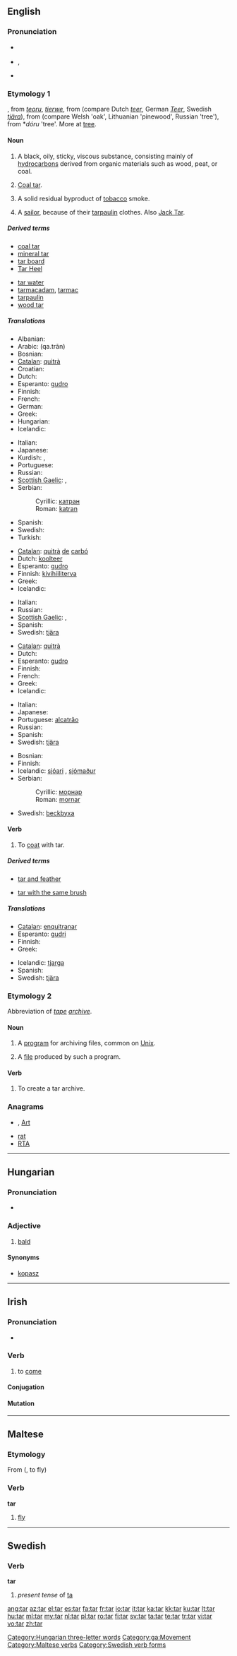 {{was wotd|2007|May|22}}
{{also|Appendix:Variations of "tar"}}
==English==
{{wikipedia|dab=tar (disambiguation)|tar}}

===Pronunciation===
* {{a|RP}} {{IPA|/tɑː/}}
* {{a|US}} {{IPA|/tɑɻ/}}, {{audio|en-us-tar.ogg|Audio (US)}}
* {{rhymes|ɑː(r)}}

===Etymology 1===
{{etyl|enm}} {{term|terr|terr, tarr|lang=enm}}, from {{etyl|ang}} ''[[teoru]]'', ''[[tierwe]]'', from {{proto|Germanic|terwōn||terwan}} (compare Dutch ''[[teer]]'', German ''[[Teer]]'', Swedish ''[[tjära]]''), from {{proto|Indo-European|deru̯o/ehₐ}} (compare Welsh {{term|derwen|lang=cy}} 'oak', Lithuanian {{term|derva|dervà|lang=lt}} 'pinewood', Russian {{term|дерево|tr=dérevo|lang=ru|sc=Cyrl}} 'tree'), from *''dóru'' 'tree'. More at [[tree]].

====Noun====
{{wikipedia|tar|tar (viscous substance)}}
{{en-noun}}

# {{uncountable}} A black, oily, sticky, viscous substance, consisting mainly of [[hydrocarbons]] derived from organic materials such as wood, peat, or coal.
# [[coal tar|Coal tar]].
# {{uncountable}} A solid residual byproduct of [[tobacco]] smoke.
# {{context|slang|dated}} A [[sailor]], because of their [[tarpaulin]] clothes. Also [[Jack Tar]].

=====Derived terms=====
{{rel-top|Terms derived from ''tar'' (noun)}}
* [[coal tar]]
* [[mineral tar]]
* [[tar board]]
* [[Tar Heel]]
{{rel-mid}}
* [[tar water]]
* [[tarmacadam]], [[tarmac]]
* [[tarpaulin]]
* [[wood tar]]
{{rel-bottom}}

=====Translations=====
{{trans-top|substance}}
* Albanian: {{t-|sq|katran|xs=Albanian}}
* Arabic: {{Arab|[[قطران|قَطْران]]}} (qa.trān)
* Bosnian: {{t-|bs|katran|m}}
* [[Catalan]]: [[quitrà]] {{m}}
* Croatian: {{t-|hr|katran|m}}
* Dutch: {{t+|nl|teer}}
* Esperanto: [[gudro]]
* Finnish: {{t+|fi|terva}}
* French: {{t+|fr|goudron|m}}
* German: {{t+|de|Teer|m}}
* Greek: {{t+|el|πίσσα|f|tr=píssa}}
* Hungarian: {{t+|hu|kátrány}}
* Icelandic: {{t-|is|tjara|f}}
{{trans-mid}}
* Italian: {{t-|it|catrame|m}}
* Japanese: {{t|ja|タール|tr=tāru|sc=Jpan}}
* Kurdish: {{t+|ku|qîr|f}}, {{t+|ku|qetran|f}}
* Portuguese: {{t+|pt|alcatrão|m}}
* Russian: {{t+|ru|дёготь|m}}
* [[Scottish Gaelic]]: {{t-|gd|teàrr|f|xs=Scottish Gaelic}}, {{t-|gd|bìth|f|xs=Scottish Gaelic}}
* Serbian:
*: Cyrillic: [[катран#Serbian|катран]] {{m}}
*: Roman: [[katran#Serbian|katran]] {{m}}
* Spanish: {{t+|es|alquitrán|m}}
* Swedish: {{t+|sv|tjära|c}}
* Turkish: {{t+|tr|katran}}
{{trans-bottom}}

{{trans-top|coal tar}}
* [[Catalan]]: [[quitrà]] [[de]] [[carbó]] {{m}}
* Dutch: [[koolteer]]
* Esperanto: [[gudro]]
* Finnish: [[kivihiiliterva]]
* Greek: {{t+|el|πίσσα|f|tr=píssa}}
* Icelandic: {{t-|is|tjara|f}}
{{trans-mid}}
* Italian: {{t-|it|catrame|m}}
* Russian: {{t|ru|каменноугольная}} {{t+|ru|смола|f}}
* [[Scottish Gaelic]]: {{t-|gd|teàrr|f|xs=Scottish Gaelic}}, {{t-|gd|bìth|f|xs=Scottish Gaelic}}
* Spanish: {{t+|es|alquitrán|m}}
* Swedish: [[tjära]] {{c}}
{{trans-bottom}}

{{trans-top|byproduct of tobacco smoke}}
* [[Catalan]]: [[quitrà]] {{m}}
* Dutch: {{t+|nl|teer}}
* Esperanto: [[gudro]]
* Finnish: {{t+|fi|terva}}
* French: {{t+|fr|goudron|m}}
* Greek: {{t+|el|πίσσα|f|tr=píssa}}
* Icelandic: {{t-|is|tjara|f}}
{{trans-mid}}
* Italian: {{t-|it|catrame|m}}
* Japanese: {{t|ja|脂|tr=やに, yani|sc=Jpan}}
* Portuguese: [[alcatrão]] {{m}}
* Russian: {{t+|ru|смола|f}}
* Spanish: {{t+|es|alquitrán|m}}
* Swedish: [[tjära]] {{c}}
{{trans-bottom}}

{{trans-top|sailor}}
* Bosnian: {{t-|bs|mornar|m}}
* Finnish: {{t-|fi|pikipöksy}}
* Icelandic: [[sjóari]] {{m}}, [[sjómaður]] {{m}}
* Serbian:
*: Cyrillic: [[морнар]] {{m}}
*: Roman: [[mornar]] {{m}}
{{trans-mid}}
* Swedish: [[beckbyxa]]
{{trans-bottom}}

====Verb====
{{en-verb|tars|tarring|tarred|tarred}}

# {{transitive}} To [[coat]] with tar.

=====Derived terms=====
{{rel-top|Terms derived from ''tar'' (verb)}}
* [[tar and feather]]
{{rel-mid}}
* [[tar with the same brush]]
{{rel-bottom}}

=====Translations=====
{{trans-top|to coat with tar}}
* [[Catalan]]: [[enquitranar]]
* Esperanto: [[gudri]]
* Finnish: {{t-|fi|tervata}}
* Greek: {{t|el|πισσώνω|tr=pissóno}}
{{trans-mid}}
* Icelandic: [[tjarga]]
* Spanish: {{t-|es|alquitranar}}
* Swedish: [[tjära]]
{{trans-bottom}}

===Etymology 2===
Abbreviation of ''[[tape]] [[archive]]''.

====Noun====
{{en-noun}}

# {{computing}} A [[computer program|program]] for archiving files, common on [[Unix]].
# {{computing}} A [[file]] produced by such a program.

====Verb====
{{en-verb|tars|tarring|tarred|tarred}}

# {{computing}} To create a tar archive.

===Anagrams===
* {{alphagram|[[art#English|art]]}} , [[Art#English|Art]]
* [[rat#English|rat]]
* [[RTA#English|RTA]]

----

==Hungarian==

===Pronunciation===
* {{IPA|/ˈtɒr/|lang=hu}}

===Adjective===
{{infl|hu|adjective}}

# [[bald]]

====Synonyms====
* [[kopasz]]

[[Category:Hungarian three-letter words]]

----

==Irish==

===Pronunciation===
* {{IPA|lang=ga|[t̪ˠaɾˠ]}}

===Verb===
{{ga-verb|irreg=yes}}

# to [[come]]

====Conjugation====
{{ga-verb-conj-irreg|t|a|g|q=broad
|past=tháinig
|past1s=thánag
|past2s=thángais
|past1p=thángamar
|past2p=thángabhar
|past3p=thángadar
|pastaut=thángthas
|fut1=t|fut2=io|fut3=c|futq=broad
|impv2s=tar
|vn=teacht
}}

====Mutation====
{{ga mut cons|t|ar}}

[[Category:ga:Movement]]

----

==Maltese==

===Etymology===
From {{etyl|ar|mt}} {{Arab|[[طار]]}} ({{unicode|ʈá:ra}}, to fly)

===Verb===
'''tar'''

# [[fly]]

[[Category:Maltese verbs]]

----

==Swedish==

===Verb===
'''tar'''

# ''present tense'' of [[ta]]

[[Category:Swedish verb forms]]

[[ang:tar]]
[[az:tar]]
[[el:tar]]
[[es:tar]]
[[fa:tar]]
[[fr:tar]]
[[io:tar]]
[[it:tar]]
[[ka:tar]]
[[kk:tar]]
[[ku:tar]]
[[lt:tar]]
[[hu:tar]]
[[ml:tar]]
[[my:tar]]
[[nl:tar]]
[[pl:tar]]
[[ro:tar]]
[[fi:tar]]
[[sv:tar]]
[[ta:tar]]
[[te:tar]]
[[tr:tar]]
[[vi:tar]]
[[vo:tar]]
[[zh:tar]]